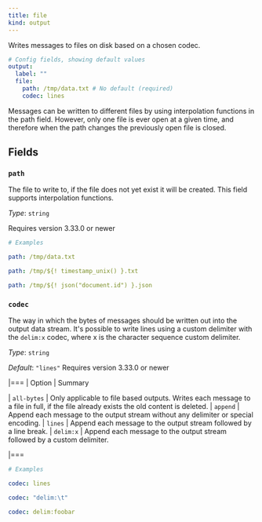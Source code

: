 ```yaml
---
title: file
kind: output
---
```


Writes messages to files on disk based on a chosen codec.

```yml
# Config fields, showing default values
output:
  label: ""
  file:
    path: /tmp/data.txt # No default (required)
    codec: lines
```

Messages can be written to different files by using interpolation functions in the path field. However, only one file is ever open at a given time, and therefore when the path changes the previously open file is closed.

## Fields

### `path`

The file to write to, if the file does not yet exist it will be created.
This field supports interpolation functions.


*Type*: `string`

Requires version 3.33.0 or newer

```yml
# Examples

path: /tmp/data.txt

path: /tmp/${! timestamp_unix() }.txt

path: /tmp/${! json("document.id") }.json
```

### `codec`

The way in which the bytes of messages should be written out into the output data stream. It's possible to write lines using a custom delimiter with the `delim:x` codec, where x is the character sequence custom delimiter.


*Type*: `string`

*Default*: `"lines"`
Requires version 3.33.0 or newer

|===
| Option | Summary

| `all-bytes`
| Only applicable to file based outputs. Writes each message to a file in full, if the file already exists the old content is deleted.
| `append`
| Append each message to the output stream without any delimiter or special encoding.
| `lines`
| Append each message to the output stream followed by a line break.
| `delim:x`
| Append each message to the output stream followed by a custom delimiter.

|===

```yml
# Examples

codec: lines

codec: "delim:\t"

codec: delim:foobar
```


